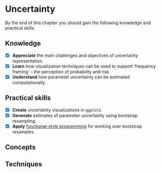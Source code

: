 # Uncertainty {#sec-uncertainty}


By the end of this chapter you should gain the following knowledge and practical skills.

::: {.callout-note}

## Knowledge

- [x] **Appreciate** the main challenges and objectives of uncertainty representation.
- [x] **Learn** how visualization techniques can be used to support 'frequency framing' -- the perception of probability and risk.
- [x] **Understand** how parameter uncertainty can be estimated computationally.

:::


::: {.callout-note}

## Practical skills

- [x] **Create** uncertainty visualizations in `ggplot2`.
- [x] **Generate** estimates of parameter uncertainty using bootstrap resampling.
- [x] **Apply** [functional-style programming](https://purrr.tidyverse.org/articles/other-langs.html) for working over bootstrap resamples.
:::

## Concepts

## Techniques
